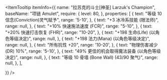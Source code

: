 
<ItemTooltip
  itemInfo={{
    name: "拉苏克的斗士[神圣] Larzuk's Champion",
    baseName: "项链 Amulet",
    require: {
      level: 80,
    },
    properties: [
      {
        text: "等级 10 信念(Conviction)灵气赋予",
        range: '5-10',
      },
      {
        text: "+3 冰冷系技能 (限法师)",
        range: null,
      },
      {
        text: "+10% 快速施法速度 (FCR)",
        range: "5-10",
      },
      {
        text: "+20% 快速打击恢复 (FHR)",
        range: "10-20",
      },
      {
        text: "+198 生命(Life) (以角色等级决定)",
        range: null,
      },
      {
        text: "+198 法力(Mana) (以角色等级决定)",
        range: null,
      },
      {
        text: "所有抗性 +20",
        range: '10-20',
      },
      {
        text: "物理伤害减少 (DR) 10%",
        range: '5-10',
      },
      {
        text: "49% 更佳的机会取得魔法装备 (以角色等级决定)",
        range: null,
      },
      {
        text: "等级 10 骨墙 (Bone Wall) (43/90 聚气)",
        range: null,
      },
    ],

}}
/>
